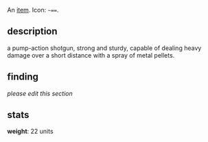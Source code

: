 An [[items|item]]. Icon: <code><nowiki>~==</nowiki></code>.

== description ==

a pump-action shotgun, strong and sturdy, capable of dealing heavy damage over a short distance with a spray of metal pellets.

== finding ==

''please edit this section''

== stats ==

'''weight''': 22 units